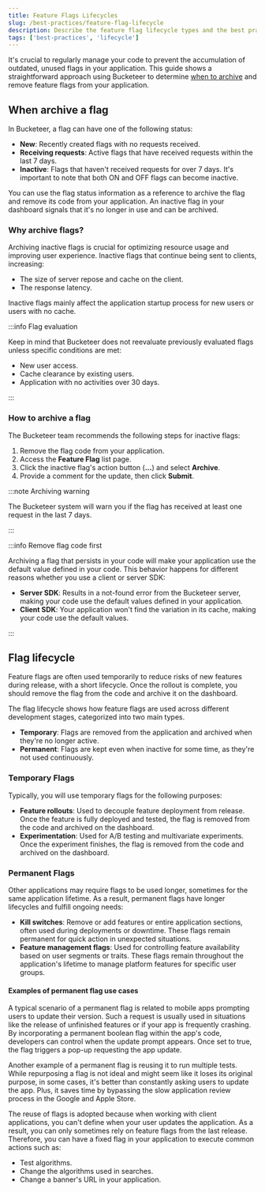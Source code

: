 ```yaml
---
title: Feature Flags Lifecycles
slug: /best-practices/feature-flag-lifecycle
description: Describe the feature flag lifecycle types and the best practices on how to use them.
tags: ['best-practices', 'lifecycle']
---
```



It's crucial to regularly manage your code to prevent the accumulation of outdated, unused flags in your application. This guide shows a straightforward approach using Bucketeer to determine [when to archive](/best-practices/feature-flag-lifecycle#when-archive-a-flag) and remove feature flags from your application. 

## When archive a flag

In Bucketeer, a flag can have one of the following status:

- **New**: Recently created flags with no requests received.
- **Receiving requests**: Active flags that have received requests within the last 7 days.
- **Inactive**: Flags that haven't received requests for over 7 days. It's important to note that both ON and OFF flags can become inactive.

<CenteredImg
  imgURL="img/best-practices/flag-status.png"
  alt="flag status"
/>

You can use the flag status information as a reference to archive the flag and remove its code from your application. An inactive flag in your dashboard signals that it's no longer in use and can be archived.

### Why archive flags?

Archiving inactive flags is crucial for optimizing resource usage and improving user experience. Inactive flags that continue being sent to clients, increasing:

- The size of server repose and cache on the client. 
- The response latency. 

Inactive flags mainly affect the application startup process for new users or users with no cache.

:::info Flag evaluation

Keep in mind that Bucketeer does not reevaluate previously evaluated flags unless specific conditions are met:

- New user access.
- Cache clearance by existing users.
- Application with no activities over 30 days.

:::

### How to archive a flag

The Bucketeer team recommends the following steps for inactive flags:

1. Remove the flag code from your application.
2. Access the **Feature Flag** list page.
3. Click the inactive flag's action button  (**...**) and select **Archive**. 
4. Provide a comment for the update, then click **Submit**.

<CenteredImg
  imgURL="img/best-practices/archive-flag.png"
  alt="archive flag"
/>

:::note Archiving warning

The Bucketeer system will warn you if the flag has received at least one request in the last 7 days.

:::

:::info Remove flag code first

Archiving a flag that persists in your code will make your application use the default value defined in your code. This behavior happens for different reasons whether you use a client or server SDK:

- **Server SDK**: Results in a not-found error from the Bucketeer server, making your code use the default values defined in your application.
- **Client SDK**: Your application won't find the variation in its cache, making your code use the default values.

:::

## Flag lifecycle

Feature flags are often used temporarily to reduce risks of new features during release, with a short lifecycle. Once the rollout is complete, you should remove the flag from the code and archive it on the dashboard.

The flag lifecycle shows how feature flags are used across different development stages, categorized into two main types.

- **Temporary**: Flags are removed from the application and archived when they're no longer active.
- **Permanent**: Flags are kept even when inactive for some time, as they're not used continuously.


### Temporary Flags

Typically, you will use temporary flags for the following purposes:

- **Feature rollouts**: Used to decouple feature deployment from release. Once the feature is fully deployed and tested, the flag is removed from the code and archived on the dashboard.
- **Experimentation**: Used for A/B testing and multivariate experiments. Once the experiment finishes, the flag is removed from the code and archived on the dashboard.

### Permanent Flags

Other applications may require flags to be used longer, sometimes for the same application lifetime. As a result, permanent flags have longer lifecycles and fulfill ongoing needs:

- **Kill switches**: Remove or add features or entire application sections, often used during deployments or downtime. These flags remain permanent for quick action in unexpected situations.
- **Feature management flags**: Used for controlling feature availability based on user segments or traits. These flags remain throughout the application's lifetime to manage platform features for specific user groups.

#### Examples of permanent flag use cases

A typical scenario of a permanent flag is related to mobile apps prompting users to update their version. Such a request is usually used in situations like the release of unfinished features or if your app is frequently crashing. By incorporating a permanent boolean flag within the app's code, developers can control when the update prompt appears. Once set to true, the flag triggers a pop-up requesting the app update. 

Another example of a permanent flag is reusing it to run multiple tests. While repurposing a flag is not ideal and might seem like it loses its original purpose, in some cases, it's better than constantly asking users to update the app. Plus, it saves time by bypassing the slow application review process in the Google and Apple Store.

The reuse of flags is adopted because when working with client applications, you can't define when your user updates the application. As a result, you can only sometimes rely on feature flags from the last release. Therefore, you can have a fixed flag in your application to execute common actions such as:

- Test algorithms.
- Change the algorithms used in searches.
- Change a banner's URL in your application.